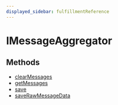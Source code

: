 ```yaml
---
displayed_sidebar: fulfillmentReference
---
```



# IMessageAggregator

## Methods

- [clearMessages](../../IMessageAggregator/methods/fulfillment.IMessageAggregator.clearMessages/page.mdx)
- [getMessages](../../IMessageAggregator/methods/fulfillment.IMessageAggregator.getMessages/page.mdx)
- [save](../../IMessageAggregator/methods/fulfillment.IMessageAggregator.save/page.mdx)
- [saveRawMessageData](../../IMessageAggregator/methods/fulfillment.IMessageAggregator.saveRawMessageData/page.mdx)
